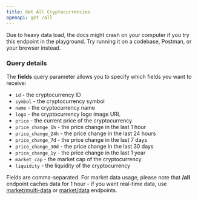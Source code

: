 ```yaml
---
title: Get All Cryptocurrencies
openapi: get /all
---
```


<Warning>
  Due to heavy data load, the docs might crash on your computer if you try this
  endpoint in the playground. Try running it on a codebase, Postman, or your
  browser instead.
</Warning>

### Query details

The **fields** query parameter allows you to specify which fields you want to receive:

- `id` - the cryptocurrency ID
- `symbol` - the cryptocurrency symbol
- `name` - the cryptocurrency name
- `logo` - the cryptocurrency logo image URL
- `price` - the current price of the cryptocurrency
- `price_change_1h` - the price change in the last 1 hour
- `price_change_24h` - the price change in the last 24 hours
- `price_change_7d` - the price change in the last 7 days
- `price_change_30d` - the price change in the last 30 days
- `price_change_1y` - the price change in the last 1 year
- `market_cap` - the market cap of the cryptocurrency
- `liquidity` - the liquidity of the cryptocurrency

Fields are comma-separated. For market data usage, please note that **/all** endpoint caches data for 1 hour - if you want real-time data, use [market/multi-data](/market-multi-data)
or [market/data](/market-data) endpoints.
